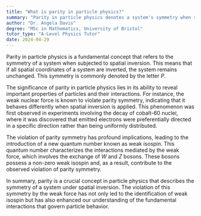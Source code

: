 ```yaml
---
title: "What is parity in particle physics?"
summary: "Parity in particle physics denotes a system's symmetry when subjected to spatial inversion, highlighting the fundamental principles governing particle behavior and interactions in the universe."
author: "Dr. Angela Davis"
degree: "MSc in Mathematics, University of Bristol"
tutor_type: "A-Level Physics Tutor"
date: 2024-04-29
---
```


Parity in particle physics is a fundamental concept that refers to the symmetry of a system when subjected to spatial inversion. This means that if all spatial coordinates of a system are inverted, the system remains unchanged. This symmetry is commonly denoted by the letter $P$.

The significance of parity in particle physics lies in its ability to reveal important properties of particles and their interactions. For instance, the weak nuclear force is known to violate parity symmetry, indicating that it behaves differently when spatial inversion is applied. This phenomenon was first observed in experiments involving the decay of cobalt-60 nuclei, where it was discovered that emitted electrons were preferentially directed in a specific direction rather than being uniformly distributed.

The violation of parity symmetry has profound implications, leading to the introduction of a new quantum number known as weak isospin. This quantum number characterizes the interactions mediated by the weak force, which involves the exchange of $W$ and $Z$ bosons. These bosons possess a non-zero weak isospin and, as a result, contribute to the observed violation of parity symmetry.

In summary, parity is a crucial concept in particle physics that describes the symmetry of a system under spatial inversion. The violation of this symmetry by the weak force has not only led to the identification of weak isospin but has also enhanced our understanding of the fundamental interactions that govern particle behavior.
    